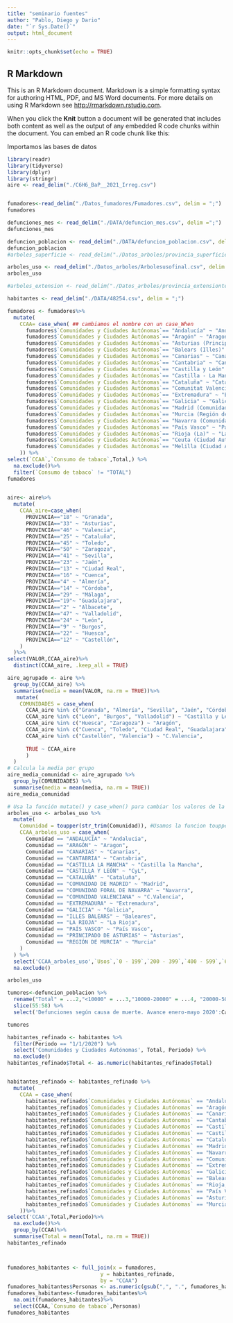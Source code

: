 ```yaml
---
title: "seminario fuentes"
author: "Pablo, Diego y Dario"
date: "`r Sys.Date()`"
output: html_document
---
```


```r
knitr::opts_chunk$set(echo = TRUE)
```

## R Markdown

This is an R Markdown document. Markdown is a simple formatting syntax for authoring HTML, PDF, and MS Word documents. For more details on using R Markdown see <http://rmarkdown.rstudio.com>.

When you click the **Knit** button a document will be generated that includes both content as well as the output of any embedded R code chunks within the document. You can embed an R code chunk like this:


Importamos las bases de datos
```r
library(readr)
library(tidyverse)
library(dplyr)
library(stringr)
aire <- read_delim("./C6H6_BaP__2021_Irreg.csv")


fumadores<-read_delim("./Datos_fumadores/Fumadores.csv", delim = ";")
fumadores

defunciones_mes <- read_delim("./DATA/defuncion_mes.csv", delim =";")
defunciones_mes

defuncion_poblacion <- read_delim("./DATA/defuncion_poblacion.csv", delim =";")
defuncion_poblacion
#arboles_superficie <- read_delim("./Datos_arboles/provincia_superficie_altura.csv", delim = ";")

arboles_uso <- read_delim("./Datos_arboles/Arbolesusofinal.csv", delim = ";",escape_double = FALSE, trim_ws = TRUE)
arboles_uso

#arboles_extension <- read_delim("./Datos_arboles/provincia_extensionterritorio.csv", delim = ";")

habitantes <- read_delim("./DATA/48254.csv", delim = ";")

```




```r
fumadores <- fumadores%>%
  mutate(
    CCAA= case_when( ## cambiamos el nombre con un case_When
      fumadores$`Comunidades y Ciudades Autónomas`== "Andalucía" ~ "Andalucia",
      fumadores$`Comunidades y Ciudades Autónomas`== "Aragón" ~ "Aragon",
      fumadores$`Comunidades y Ciudades Autónomas`== "Asturias (Principado de)" ~ "Asturias",
      fumadores$`Comunidades y Ciudades Autónomas`== "Balears (Illes)" ~ "Baleares",
      fumadores$`Comunidades y Ciudades Autónomas`== "Canarias" ~ "Canarias",
      fumadores$`Comunidades y Ciudades Autónomas`== "Cantabria" ~ "Cantabria",
      fumadores$`Comunidades y Ciudades Autónomas`== "Castilla y León" ~ "CyL",
      fumadores$`Comunidades y Ciudades Autónomas`== "Castilla - La Mancha" ~ "Castilla la Mancha",
      fumadores$`Comunidades y Ciudades Autónomas`== "Cataluña" ~ "Cataluña",
      fumadores$`Comunidades y Ciudades Autónomas`== "Comunitat Valenciana" ~ "C.Valencia",
      fumadores$`Comunidades y Ciudades Autónomas`== "Extremadura" ~ "Extremadura",
      fumadores$`Comunidades y Ciudades Autónomas`== "Galicia" ~ "Galicia",
      fumadores$`Comunidades y Ciudades Autónomas`== "Madrid (Comunidad de)" ~ "Madrid",
      fumadores$`Comunidades y Ciudades Autónomas`== "Murcia (Región de)" ~ "Murcia",
      fumadores$`Comunidades y Ciudades Autónomas`== "Navarra (Comunidad Foral de)" ~ "Navarra",
      fumadores$`Comunidades y Ciudades Autónomas`== "País Vasco" ~ "País Vasco",
      fumadores$`Comunidades y Ciudades Autónomas`== "Rioja (La)" ~ "La Rioja",
      fumadores$`Comunidades y Ciudades Autónomas`== "Ceuta (Ciudad Autónoma de)" ~ "Ceuta",
      fumadores$`Comunidades y Ciudades Autónomas`== "Melilla (Ciudad Autónoma de)" ~ "Melilla",
    )) %>%
select(`CCAA`,`Consumo de tabaco`,Total,) %>%
  na.exclude()%>%
  filter(`Consumo de tabaco` != "TOTAL")
fumadores
      
```

```r
aire<- aire%>%
  mutate(
    CCAA_aire=case_when(
      PROVINCIA=="18" ~ "Granada",
      PROVINCIA=="33" ~ "Asturias",
      PROVINCIA=="46" ~ "Valencia",
      PROVINCIA=="25" ~ "Cataluña",
      PROVINCIA=="45" ~ "Toledo",
      PROVINCIA=="50" ~ "Zaragoza",
      PROVINCIA=="41" ~ "Sevilla",
      PROVINCIA=="23" ~ "Jaén",
      PROVINCIA=="13" ~ "Ciudad Real",
      PROVINCIA=="16" ~ "Cuenca",
      PROVINCIA=="4" ~ "Almería",
      PROVINCIA=="14" ~ "Córdoba",
      PROVINCIA=="29" ~ "Málaga",
      PROVINCIA=="19"~ "Guadalajara",
      PROVINCIA=="2" ~ "Albacete",
      PROVINCIA=="47" ~ "Valladolid",
      PROVINCIA=="24" ~ "León",
      PROVINCIA=="9" ~ "Burgos",
      PROVINCIA=="22" ~ "Huesca",
      PROVINCIA=="12" ~ "Castellón",
    )
  )%>%
select(VALOR,CCAA_aire)%>%
  distinct(CCAA_aire, .keep_all = TRUE)

aire_agrupado <- aire %>%
  group_by(CCAA_aire) %>%
  summarise(media = mean(VALOR, na.rm = TRUE))%>%
   mutate(
    COMUNIDADES = case_when(
      CCAA_aire %in% c("Granada", "Almería", "Sevilla", "Jaén", "Córdoba", "Málaga") ~ "Andalucia",
      CCAA_aire %in% c("León", "Burgos", "Valladolid") ~ "Castilla y León",
      CCAA_aire %in% c("Huesca", "Zaragoza") ~ "Aragón",
      CCAA_aire %in% c("Cuenca", "Toledo", "Ciudad Real", "Guadalajara", "Albacete") ~ "Castilla la Mancha",
      CCAA_aire %in% c("Castellón", "Valencia") ~ "C.Valencia",
     
      TRUE ~ CCAA_aire
      )
  )
# Calcula la media por grupo
aire_media_comunidad <- aire_agrupado %>%
  group_by(COMUNIDADES) %>%
  summarise(media = mean(media, na.rm = TRUE))
aire_media_comunidad


```



```r
# Usa la función mutate() y case_when() para cambiar los valores de la columna
arboles_uso <- arboles_uso %>%
  mutate(
    Comunidad = toupper(str_trim(Comunidad)), #Usamos la funcion toupper para converir Comunidad en mayusculas ya que si no no se lee la fuente de datos
    CCAA_arboles_uso = case_when(
      Comunidad == "ANDALUCÍA" ~ "Andalucia",
      Comunidad == "ARAGÓN" ~ "Aragon",
      Comunidad == "CANARIAS" ~ "Canarias",
      Comunidad == "CANTABRIA" ~ "Cantabria",
      Comunidad == "CASTILLA LA MANCHA" ~ "Castilla la Mancha",
      Comunidad == "CASTILLA Y LEÓN" ~ "CyL",
      Comunidad == "CATALUÑA" ~ "Cataluña",
      Comunidad == "COMUNIDAD DE MADRID" ~ "Madrid",
      Comunidad == "COMUNIDAD FORAL DE NAVARRA" ~ "Navarra",
      Comunidad == "COMUNIDAD VALENCIANA" ~ "C.Valencia",
      Comunidad == "EXTREMADURA" ~ "Extremadura",
      Comunidad == "GALICIA" ~ "Galicia",
      Comunidad == "ILLES BALEARS" ~ "Baleares",
      Comunidad == "LA RIOJA" ~ "La Rioja",
      Comunidad == "PAÍS VASCO" ~ "País Vasco",
      Comunidad == "PRINCIPADO DE ASTURIAS" ~ "Asturias",
      Comunidad == "REGIÓN DE MURCIA" ~ "Murcia"
    )
  ) %>%
  select('CCAA_arboles_uso',`Usos`,`0 - 199`,`200 - 399`,`400 - 599`,`600 - 799`,`800 - 999`,`1.000 - 1.199`,`1.200 - 1.399`,`1.400 - 1.599`,`1.600 - 1.799`,`1.800 - 1.999`,`>= 2.000`) %>%
  na.exclude()

arboles_uso

```


```r
tumores<-defuncion_poblacion %>%
  rename("Total" = ...2,"<10000" = ...3,"10000-20000" = ...4, "20000-50000" = ...5,"50000-100000" = ...6, "<100000" = ...7, "Capital" = ...8 ) %>%
  slice(55:58) %>%
  select('Defunciones según causa de muerte. Avance enero-mayo 2020':Capital)

tumores
```


```r

habitantes_refinado <- habitantes %>%
  filter(Periodo == "1/1/2020") %>%
  select('Comunidades y Ciudades Autónomas', Total, Periodo) %>%
  na.exclude()
habitantes_refinado$Total <- as.numeric(habitantes_refinado$Total)


habitantes_refinado <- habitantes_refinado %>%
  mutate(
    CCAA = case_when(
      habitantes_refinado$`Comunidades y Ciudades Autónomas` == "Andalucía" ~ "Andalucia",
      habitantes_refinado$`Comunidades y Ciudades Autónomas` == "Aragón" ~ "Aragon",
      habitantes_refinado$`Comunidades y Ciudades Autónomas` == "Canarias" ~ "Canarias",
      habitantes_refinado$`Comunidades y Ciudades Autónomas` == "Cantabria" ~ "Cantabria",
      habitantes_refinado$`Comunidades y Ciudades Autónomas` == "Castilla - La Mancha" ~ "Castilla la Mancha",
      habitantes_refinado$`Comunidades y Ciudades Autónomas` == "Castilla y León" ~ "CyL",
      habitantes_refinado$`Comunidades y Ciudades Autónomas` == "Cataluña" ~ "Cataluña",
      habitantes_refinado$`Comunidades y Ciudades Autónomas` == "Madrid, Comunidad de" ~ "Madrid",
      habitantes_refinado$`Comunidades y Ciudades Autónomas` == "Navarra, Comunidad Foral de" ~ "Navarra",
      habitantes_refinado$`Comunidades y Ciudades Autónomas` == "Comunitat Valenciana" ~ "C.Valencia",
      habitantes_refinado$`Comunidades y Ciudades Autónomas` == "Extremadura" ~ "Extremadura",
      habitantes_refinado$`Comunidades y Ciudades Autónomas` == "Galicia" ~ "Galicia",
      habitantes_refinado$`Comunidades y Ciudades Autónomas` == "Balears, Illes" ~ "Baleares",
      habitantes_refinado$`Comunidades y Ciudades Autónomas` == "Rioja, La" ~ "La Rioja",
      habitantes_refinado$`Comunidades y Ciudades Autónomas` == "País Vasco" ~ "País Vasco",
      habitantes_refinado$`Comunidades y Ciudades Autónomas` == "Asturias, Principado de" ~ "Asturias",
      habitantes_refinado$`Comunidades y Ciudades Autónomas` == "Murcia, Región de" ~ "Murcia"
    ))%>%
select('CCAA',Total,Periodo)%>%
  na.exclude()%>%
  group_by(CCAA)%>%
  summarise(Total = mean(Total, na.rm = TRUE))
habitantes_refinado




```

```r
fumadores_habitantes <- full_join(x = fumadores, 
                              y = habitantes_refinado,
                              by = "CCAA")
fumadores_habitantes$Personas <- as.numeric(gsub(",", ".", fumadores_habitantes$Total.x)) * fumadores_habitantes$Total.y / 100
fumadores_habitantes<-fumadores_habitantes%>%
  na.omit(fumadores_habitantes)%>%
  select(CCAA,`Consumo de tabaco`,Personas)
fumadores_habitantes


```


